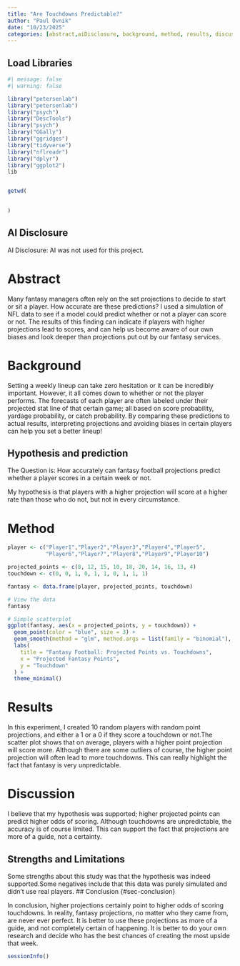 ```yaml
---
title: "Are Touchdowns Predictable?"
author: "Paul Ovnik"
date: "10/23/2025"
categories: [abstract,aiDisclosure, background, method, results, discussion,strengthslimitations, conclusion]
---
```


## Load Libraries {#sec-loadLibraries}

```r
#| message: false
#| warning: false

library("petersenlab") 
library("petersenlab")
library("psych")
library("DescTools")
library("psych")
library("GGally")
library("ggridges")
library("tidyverse")
library("nflreadr")
library("dplyr")
library("ggplot2")
lib


getwd(
  

)

```

## AI Disclosure {#sec-aiDisclosure}

AI Disclosure: AI was not used for this project.


# Abstract {#sec-abstract}
Many fantasy managers often rely on the set projections to decide to start or sit a player. How accurate are these predictions? I used a simulation of NFL data to see if a model could predict whether or not a player can score or not. The results of this finding can indicate if players with higher projections lead to scores, and can help us become aware of our own biases and look deeper than projections put out by our fantasy services.

# Background {#sec-background}
Setting a weekly lineup can take zero hesitation or it can be incredibly important. However, it all comes down to whether or not the player performs. The forecasts of each player are often labeled under their projected stat line of that certain game; all based on score probability, yardage probability, or catch probability. By comparing these predictions to actual results, interpreting projections and avoiding biases in certain players can help you set a better lineup!

## Hypothesis and prediction

The Question is: How accurately can fantasy football projections predict whether a player scores in a certain week or not.

My hypothesis is that players with a higher projection will score at a higher rate than those who do not, but not in every circumstance.

# Method {#sec-method}

```r

player <- c("Player1","Player2","Player3","Player4","Player5",
            "Player6","Player7","Player8","Player9","Player10")

projected_points <- c(8, 12, 15, 10, 18, 20, 14, 16, 13, 4)
touchdown <- c(0, 0, 1, 0, 1, 1, 0, 1, 1, 1)

fantasy <- data.frame(player, projected_points, touchdown)

# View the data
fantasy

# Simple scatterplot
ggplot(fantasy, aes(x = projected_points, y = touchdown)) +
  geom_point(color = "blue", size = 3) +
  geom_smooth(method = "glm", method.args = list(family = "binomial"), color = "red") +
  labs(
    title = "Fantasy Football: Projected Points vs. Touchdowns",
    x = "Projected Fantasy Points",
    y = "Touchdown"
  ) +
  theme_minimal()

```

# Results {#sec-results}

In this experiment, I created 10 random players with random point projections, and either a 1 or a 0 if they score a touchdown or not.The scatter plot shows that on average, players with a higher point projection will score more. Although there are some outliers  of course, the higher point projection will often lead to more touchdowns. This can really highlight the fact that fantasy is very unpredictable.

# Discussion {#sec-discussion}

I believe that my hypothesis was supported; higher projected points can predict higher odds of scoring. Although touchdowns are unpredictable, the accuracy is of course limited. This can support the fact that projections are more of a guide, not a certainty.

## Strengths and Limitations {#sec-strengthsLimitations}

Some strengths about this study was that the hypothesis was indeed supported.Some negatives include that this data was purely simulated and didn't use real players. 
## Conclusion {#sec-conclusion}

In conclusion, higher projections certainly point to higher odds of scoring touchdowns. In reality, fantasy projections, no matter who they came from, are never ever perfect. It is better to use these projections as more of a guide, and not completely certain of happening. It is better to do your own research and decide who has the best chances of creating the most upside that week.

```r
sessionInfo()
```
